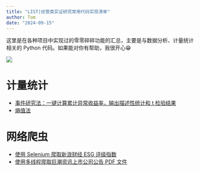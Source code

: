 ```yaml
---
title: "LIST|经管类实证研究常用代码实现清单"
author: Tom
date: "2024-09-15"
---
```


这里是在各种项目中实现过的零零碎碎功能的汇总，主要是与数据分析、计量统计相关的 Python 代码。如果能对你有帮助，我很开心😁

![](/images/code.png)

# 计量统计

- [事件研究法：一键计算累计异常收益率，输出描述性统计和 t 检验结果](/code/eventstudy.py)
- [熵值法](/posts/2024-08-14-%E7%86%B5%E5%80%BC%E6%B3%95%E7%9A%84%E5%8E%9F%E7%90%86%E5%8F%8APython%E5%AE%9E%E7%8E%B0/index.ipynb)

# 网络爬虫

- [使用 Selenium 爬取新浪财经 ESG 评级指数](posts/2023-01-13-%E7%88%AC%E5%8F%96%E6%96%B0%E6%B5%AA%E8%B4%A2%E7%BB%8FESG%E8%AF%84%E7%BA%A7%E6%8C%87%E6%95%B0/)
- [使用多线程爬取巨潮资讯上市公司公告 PDF 文件](posts/2023-04-05-%E6%89%8B%E6%8A%8A%E6%89%8B%E6%95%99%E4%BD%A0%E5%81%9A%E4%BA%8B%E4%BB%B6%E7%A0%94%E7%A9%B6-%E7%88%AC%E5%8F%96%E5%B7%A8%E6%BD%AE%E8%B5%84%E8%AE%AF%E5%85%AC%E5%91%8APDF%E6%96%87%E4%BB%B6/)
